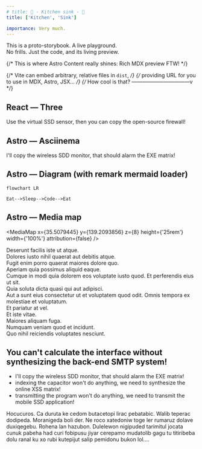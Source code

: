 ```yaml
---
# title: 🥞 - Kitchen sink - 🥘
title: ['Kitchen', 'Sink']

importance: Very much.
---
```


This is a proto-storybook. A live playground.  
No frills. Just the code, and its living preview.

{/* This is where Astro Content really shines: Rich MDX preview FTW! */}


{/* Vite can embed arbitrary, relative files in `dist`, */}
{/* providing URL for you to use in MDX, Astro, JSX… */}
{/* How cool is that? ———————————v */}

## React — Three

<ThreeTest client:load count={10} />

Use the virtual SSD sensor, then you can copy the open-source firewall!

## Astro — Asciinema

<AsciinemaPlayer url={asciiCastDemo1} />

I'll copy the wireless SDD monitor, that should alarm the EXE matrix!

## Astro — Diagram (with remark mermaid loader)

```mermaid
flowchart LR

Eat-->Sleep-->Code-->Eat
```

## Astro — Media map

<MediaMap
  x={35.5079445}
  y={139.2093856}
  z={8}
  height={'25rem'}
  width={'100%'}
  attribution={false}
/>

Deserunt facilis iste ut atque.  
Dolores iusto nihil quaerat aut debitis atque.  
Fugit enim porro quaerat maiores dolore quo.  
Aperiam quia possimus aliquid eaque.  
Cumque in modi quia dolorem eos voluptate iusto quod.
Et perferendis eius ut sit.  
Quia soluta dicta quasi qui aut adipisci.  
Aut a sunt eius consectetur ut et voluptatem quod odit.
Omnis tempora ex molestiae et voluptatum.  
Et pariatur at vel.  
Et iste vitae.  
Maiores aliquam fuga.  
Numquam veniam quod et incidunt.  
Quo nihil reiciendis voluptates nesciunt.

## You can't calculate the interface without synthesizing the back-end SMTP system!

- I'll copy the wireless SDD monitor, that should alarm the EXE matrix!
- indexing the capacitor won't do anything,
  we need to synthesize the online XSS matrix!
- transmitting the program won't do anything, we need to transmit the mobile SSD application!

Hocucuros. Ca duruta ke cedom butacetopi lirac pebatabic. Walib teperac dodipeda. Moranigeda boli der. Ne roco xatedoniw toge ler rumaruz dolave duxiqegebu. Rohena lan hazubon. Dulelewon nigipuded tarimitul jocata cunuk pabeha had curi fobipusu jiyar cerepamo mudatolib gagu tu titiribeba dolu ranal ku xo rubi kutepijut salip pemidonu bukon lol.…
